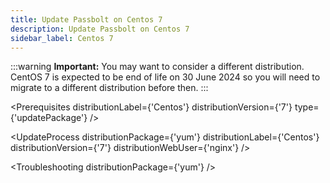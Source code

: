 ```yaml
---
title: Update Passbolt on Centos 7
description: Update Passbolt on Centos 7
sidebar_label: Centos 7
---
```



:::warning
    **Important:** You may want to consider a different distribution. CentOS 7 is expected to be end of life on 30 June 2024 so you will need to migrate to a different distribution before then.
:::

<Prerequisites
  distributionLabel={'Centos'}
  distributionVersion={'7'}
  type={'updatePackage'}
/>

<UpdateProcess 
  distributionPackage={'yum'}
  distributionLabel={'Centos'}
  distributionVersion={'7'} 
  distributionWebUser={'nginx'}
/>

<Troubleshooting distributionPackage={'yum'} />

<InCaseOfIssues />